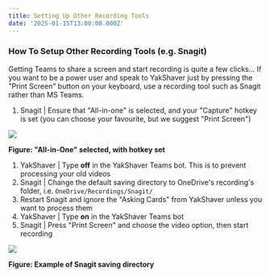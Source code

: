 ```yaml
---
title: Setting Up Other Recording Tools
date: '2025-01-15T13:00:00.000Z'
---
```


### How To Setup Other Recording Tools (e.g. Snagit)

Getting Teams to share a screen and start recording is quite a few clicks...
If you want to be a power user and speak to YakShaver just by pressing the "Print Screen" button on your keyboard, use a recording tool such as Snagit rather than MS Teams.

1. Snagit | Ensure that "All-in-one" is selected, and your "Capture" hotkey is set (you can choose your favourite, but we suggest "Print Screen")

![](/YakShaver/All-in-One.png)

**Figure: "All-in-One" selected, with hotkey set**

1. YakShaver | Type **off** in the YakShaver Teams bot. This is to prevent processing your old videos
2. Snagit | Change the default saving directory to OneDrive's recording's folder, i.e. `OneDrive/Recordings/Snagit/`
3. Restart Snagit and ignore the "Asking Cards" from YakShaver unless you want to process them
4. YakShaver | Type **on** in the YakShaver Teams bot
5. Snagit | Press "Print Screen" and choose the video option, then start recording

![](/adding-bot.png)

**Figure: Example of Snagit saving directory**

